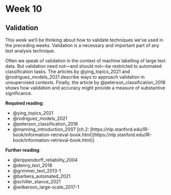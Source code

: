# Week 10

## Validation

This week we'll be thinking about how to validate techniques we've used in the preceding weeks. Validation is a necessary and important part of any text analysis technique. 

Often we speak of validation in the context of machine labelling of large text data. But validation need not---and should not---be restricted to automated classification tasks. The articles by @ying_topics_2021 and @rodriguez_models_2021 describe ways to approach validation in unsupervised contexts. Finally, the article by @peterson_classification_2018 shows how validation and accuracy might provide a measure of substantive significance. 

**Required reading**:

- @ying_topics_2021
- @rodriguez_models_2021
- @peterson_classification_2018
- @manning_introduction_2007 [ch.2: [https://nlp.stanford.edu/IR-book/information-retrieval-book.html](https://nlp.stanford.edu/IR-book/information-retrieval-book.html)]

**Further reading**:

- @krippendorff_reliability_2004
- @denny_text_2018
- @grimmer_text_2013-1
- @barbera_automated_2021
- @schiller_stance_2021
- @wilkerson_large-scale_2017-1